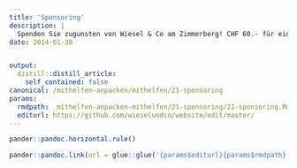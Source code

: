 ```yaml
---
title: 'Sponsoring'
description: |
  Spenden Sie zugunsten von Wiesel & Co am Zimmerberg! CHF 60.- für ein Iltis Winterquartier (Kosten von Strohballen u.a.) CHF 100.- für Bau und Ausstattung eines Spurentunnels CHF 200.- für eine Hecke, die Wiesel & Co Schutz bieten (10m Länge, Kosten für Sträucher aus Forstbaumschule) Unsere Spendenkonto-Verbindung lautet IBAN CH76 0900 0000 6138 1148 0 Naturschutz Wädenswil, Wieselprojekt, 8820 Wädenswil   Treten Sie als Sponsor unseres gemeinnützigen Projekts auf! Es gibt noch freien Platz auf unseren zukünftigen Drucksachen und Werbemöglichkeiten im Rahmen unserer Öffentlichkeitsarbeit! Ein Sponsoring von Wiesel & Co kann auch für Sie Vorteile haben. Auf Anfrage zeigen wir Ihnen diese gerne auf.
date: 2014-01-30


output:
  distill::distill_article:
    self_contained: false
canonical: /mithelfen-anpacken/mithelfen/21-sponsoring
params:
  rmdpath: _mithelfen-anpacken-mithelfen/21-sponsoring/21-sponsoring.Rmd
  editurl: https://github.com/wieselundco/website/edit/master/
---
```







```r
pander::pandoc.horizontal.rule()

pander::pandoc.link(url = glue::glue('{params$editurl}{params$rmdpath}'),text = 'Artikel bearbeiten')
```

<!--http://wieselundco.ch/mithelfen-anpacken/mithelfen/21-sponsoring-->
